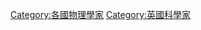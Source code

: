 {{Catnav|頁面分類|人类社会|人物|各職業人物|物理学家}}
{{Catnav|頁面分類|人物|各國人物|各國科學家|英國科學家}}
{{Catnav|頁面分類|人物|各職業人物|科学家|物理学家}}
{{Catnav|頁面分類|人物|各職業人物|物理学家}}
{{Commonscat|Physicists from the United Kingdom}}

[[Category:各國物理學家|Category:各國物理學家]]
[[Category:英國科學家|Category:英國科學家]]